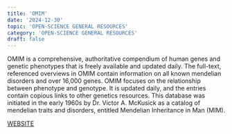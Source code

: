 ```yaml
---
title: 'OMIM'
date: '2024-12-30'
topic: 'OPEN-SCIENCE GENERAL RESOURCES'
category: 'OPEN-SCIENCE GENERAL RESOURCES'
draft: false
---
```


OMIM is a comprehensive, authoritative compendium of human genes and genetic phenotypes that is freely available and updated daily.
The full-text, referenced overviews in OMIM contain information on all known mendelian disorders and over 16,000 genes.
OMIM focuses on the relationship between phenotype and genotype.
It is updated daily, and the entries contain copious links to other genetics resources.
This database was initiated in the early 1960s by Dr. Victor A. McKusick as a catalog of mendelian traits and disorders, entitled Mendelian Inheritance in Man (MIM).

<a className="text-primary-400 underline" href="https://www.omim.org/">WEBSITE</a>

